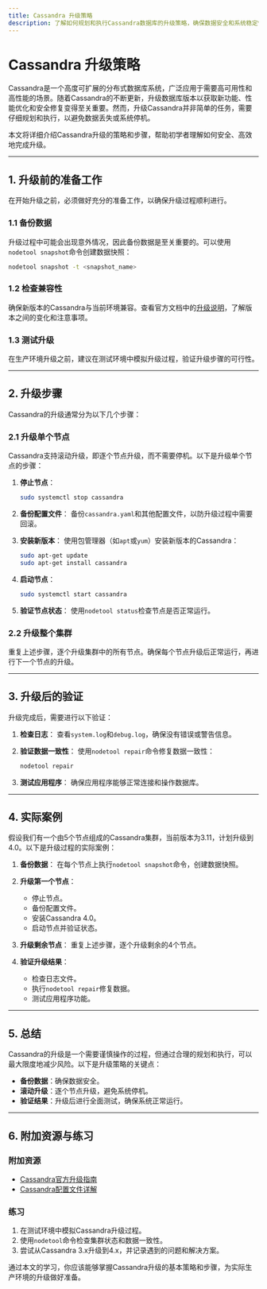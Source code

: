 ```yaml
---
title: Cassandra 升级策略
description: 了解如何规划和执行Cassandra数据库的升级策略，确保数据安全和系统稳定性。
---
```


# Cassandra 升级策略

Cassandra是一个高度可扩展的分布式数据库系统，广泛应用于需要高可用性和高性能的场景。随着Cassandra的不断更新，升级数据库版本以获取新功能、性能优化和安全修复变得至关重要。然而，升级Cassandra并非简单的任务，需要仔细规划和执行，以避免数据丢失或系统停机。

本文将详细介绍Cassandra升级的策略和步骤，帮助初学者理解如何安全、高效地完成升级。

---

## 1. 升级前的准备工作

在开始升级之前，必须做好充分的准备工作，以确保升级过程顺利进行。

### 1.1 备份数据
升级过程中可能会出现意外情况，因此备份数据是至关重要的。可以使用`nodetool snapshot`命令创建数据快照：

```bash
nodetool snapshot -t <snapshot_name>
```

### 1.2 检查兼容性
确保新版本的Cassandra与当前环境兼容。查看官方文档中的[升级说明](https://cassandra.apache.org/doc/latest/operating/upgrading.html)，了解版本之间的变化和注意事项。

### 1.3 测试升级
在生产环境升级之前，建议在测试环境中模拟升级过程，验证升级步骤的可行性。

---

## 2. 升级步骤

Cassandra的升级通常分为以下几个步骤：

### 2.1 升级单个节点
Cassandra支持滚动升级，即逐个节点升级，而不需要停机。以下是升级单个节点的步骤：

1. **停止节点**：
   ```bash
   sudo systemctl stop cassandra
   ```

2. **备份配置文件**：
   备份`cassandra.yaml`和其他配置文件，以防升级过程中需要回滚。

3. **安装新版本**：
   使用包管理器（如`apt`或`yum`）安装新版本的Cassandra：
   ```bash
   sudo apt-get update
   sudo apt-get install cassandra
   ```

4. **启动节点**：
   ```bash
   sudo systemctl start cassandra
   ```

5. **验证节点状态**：
   使用`nodetool status`检查节点是否正常运行。

### 2.2 升级整个集群
重复上述步骤，逐个升级集群中的所有节点。确保每个节点升级后正常运行，再进行下一个节点的升级。

---

## 3. 升级后的验证

升级完成后，需要进行以下验证：

1. **检查日志**：
   查看`system.log`和`debug.log`，确保没有错误或警告信息。

2. **验证数据一致性**：
   使用`nodetool repair`命令修复数据一致性：
   ```bash
   nodetool repair
   ```

3. **测试应用程序**：
   确保应用程序能够正常连接和操作数据库。

---

## 4. 实际案例

假设我们有一个由5个节点组成的Cassandra集群，当前版本为3.11，计划升级到4.0。以下是升级过程的实际案例：

1. **备份数据**：
   在每个节点上执行`nodetool snapshot`命令，创建数据快照。

2. **升级第一个节点**：
   - 停止节点。
   - 备份配置文件。
   - 安装Cassandra 4.0。
   - 启动节点并验证状态。

3. **升级剩余节点**：
   重复上述步骤，逐个升级剩余的4个节点。

4. **验证升级结果**：
   - 检查日志文件。
   - 执行`nodetool repair`修复数据。
   - 测试应用程序功能。

---

## 5. 总结

Cassandra的升级是一个需要谨慎操作的过程，但通过合理的规划和执行，可以最大限度地减少风险。以下是升级策略的关键点：

- **备份数据**：确保数据安全。
- **滚动升级**：逐个节点升级，避免系统停机。
- **验证结果**：升级后进行全面测试，确保系统正常运行。

---

## 6. 附加资源与练习

### 附加资源
- [Cassandra官方升级指南](https://cassandra.apache.org/doc/latest/operating/upgrading.html)
- [Cassandra配置文件详解](https://cassandra.apache.org/doc/latest/configuration/)

### 练习
1. 在测试环境中模拟Cassandra升级过程。
2. 使用`nodetool`命令检查集群状态和数据一致性。
3. 尝试从Cassandra 3.x升级到4.x，并记录遇到的问题和解决方案。

通过本文的学习，你应该能够掌握Cassandra升级的基本策略和步骤，为实际生产环境的升级做好准备。